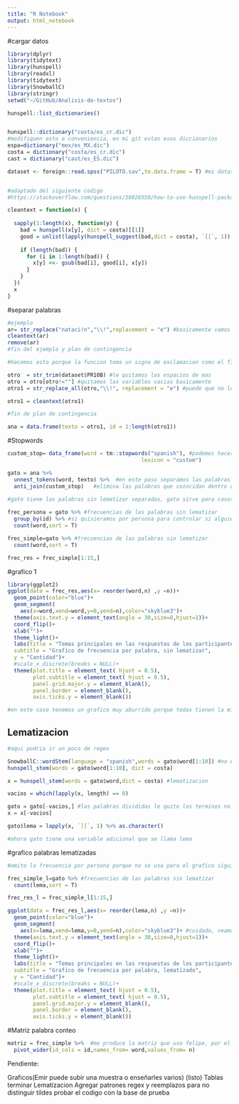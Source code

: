 ```yaml
---
title: "R Notebook"
output: html_notebook
---
```


#cargar datos
```r
library(dplyr)
library(tidytext)
library(hunspell)
library(readxl)
library(tidytext)
library(SnowballC)
library(stringr)
setwd("~/GitHub/Analisis-de-textos")

hunspell::list_dictionaries()


hunspell::dictionary("costa/es_cr.dic")
#modifiquen esto a conveniencia, en mi git estan esos diccionarios
espa=dictionary("mex/es_MX.dic")
costa = dictionary("costa/es_cr.dic")
cast = dictionary("cast/es_ES.dic")

dataset <- foreign::read.spss("PILOTO.sav",to.data.frame = T) #mi dataset 


#adaptado del siguiente codigo 
#https://stackoverflow.com/questions/56026550/how-to-use-hunspell-package-to-suggest-correct-words-in-a-column-in-r

cleantext = function(x) {
  
  sapply(1:length(x), function(y) {
    bad = hunspell(x[y], dict = costa)[[1]]
    good = unlist(lapply(hunspell_suggest(bad,dict = costa), `[[`, 1))
    
    if (length(bad)) {
      for (i in 1:length(bad)) {
        x[y] <<- gsub(bad[i], good[i], x[y])
      }
    }
  })
  x
}
```

#separar palabras

```r
#ejemplo
ar= str_replace("nataci!n","\\!",replacement = "e") #basicamente vamos a hacer esto, reemplazar el signo de exclamacion por una vocal
cleantext(ar)
remove(ar)
#fin del ejemplo y plan de contingencia

#hacemos esto porque la funcion toma un signo de exclamacion como el fin de una oracion (de forma correcta segun el español); consecuentemente lo va a tomar como si fuera dos palabras.

otro  = str_trim(dataset$PR10B) #le quitamos los espacios de mas 
otro = otro[otro!=""] #quitamos las variables vacias basicamente
otro1 = str_replace_all(otro,"\\!", replacement = "e") #puede que no les funcione dependiendo de su version de R. En ese caso tendrían que borrarle un backslash.

otro1 = cleantext(otro1)

#fin de plan de contingencia

ana = data.frame(texto = otro1, id = 1:length(otro1))

```




#Stopwords

```r

custom_stop= data_frame(word = tm::stopwords("spanish"), #podemos hacerlo así
                                          lexicon = "custom")

gato = ana %>% 
  unnest_tokens(word, texto) %>%  #en este paso separamos las palabras individualmente
  anti_join(custom_stop)   #elimina las palabras que coincidan dentro del registro de stopwords
  
#gato tiene las palabras sin lematizar separadas, gato sirve para casos donde no queremos lematizar

frec_persona = gato %>% #frecuencias de las palabras sin lematizar 
  group_by(id) %>% #si quisieramos por persona para controlar si alguien dijo muchas veces una palabra
  count(word,sort = T) 

frec_simple=gato %>% #frecuencias de las palabras sin lematizar 
  count(word,sort = T) 

frec_res = frec_simple[1:15,]

```


#grafico 1
```r
library(ggplot2)
ggplot(data = frec_res,aes(x= reorder(word,n) ,y =n))+
  geom_point(color="blue")+
  geom_segment(
    aes(x=word,xend=word,y=0,yend=n),color="skyblue3")+
  theme(axis.text.y = element_text(angle = 30,size=8,hjust=1))+
  coord_flip()+
  xlab("")+
  theme_light()+
  labs(title = "Temas principales en las respuestas de los participantes",
  subtitle = "Grafico de frecuencia por palabra, sin lematizar",
  y = "Cantidad")+
  #scale_x_discrete(breaks = NULL)+
  theme(plot.title = element_text( hjust = 0.5),
        plot.subtitle = element_text( hjust = 0.5),
        panel.grid.major.y = element_blank(),
        panel.border = element_blank(),
        axis.ticks.y = element_blank())

#en este caso tenemos un grafico muy aburrido porque todas tienen la misma frecuencia porque el tamaño es muy pequeño

```


## Lematizacion

```r
#aqui podria ir un poco de regex

SnowballC::wordStem(language = "spanish",words = gato$word[1:10]) #no es muy util, toma muy literal lo de la raiz
hunspell_stem(words = gato$word[1:10], dict = costa)

x = hunspell_stem(words = gato$word,dict = costa) #lematizacion

vacios = which(lapply(x, length) == 0)

gato = gato[-vacios,] #las palabras divididas le quito los terminos no reconocidos #en este caso un numero
x = x[-vacios]

gato$lema = lapply(x, `[[`, 1) %>% as.character()

#ahora gato tiene una variable adicional que se llama lema

```


#grafico palabras lematizadas


```r
#omito la frecuencia por persona porque no se usa para el grafico siguiente

frec_simple_l=gato %>% #frecuencias de las palabras sin lematizar 
  count(lema,sort = T) 

frec_res_l = frec_simple_l[1:15,]

ggplot(data = frec_res_l,aes(x= reorder(lema,n) ,y =n))+
  geom_point(color="blue")+
  geom_segment(
    aes(x=lema,xend=lema,y=0,yend=n),color="skyblue3")+ #cuidado, veamos que x y xend ahora son lema
  theme(axis.text.y = element_text(angle = 30,size=8,hjust=1))+
  coord_flip()+
  xlab("")+
  theme_light()+
  labs(title = "Temas principales en las respuestas de los participantes",
  subtitle = "Grafico de frecuencia por palabra, lematizado",
  y = "Cantidad")+
  #scale_x_discrete(breaks = NULL)+
  theme(plot.title = element_text( hjust = 0.5),
        plot.subtitle = element_text( hjust = 0.5),
        panel.grid.major.y = element_blank(),
        panel.border = element_blank(),
        axis.ticks.y = element_blank())
```


 


#Matriz palabra conteo

```r
matriz = frec_simple %>%  #me produce la matriz que uso felipe, por el momento no se necesita
  pivot_wider(id_cols = id,names_from= word,values_from= n)
```

Pendiente:

Graficos(Emir puede subir una muestra o enseñarles varios) (listo)
Tablas
terminar Lematizacion
Agregar patrones regex y reemplazos para no distinguir tildes 
probar el codigo con la base de prueba